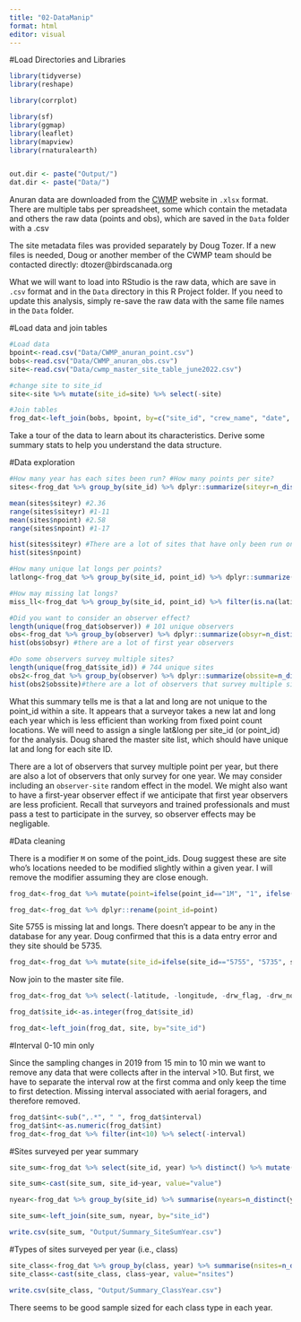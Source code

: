 ```yaml
---
title: "02-DataManip"
format: html
editor: visual
---
```



#Load Directories and Libraries

```r

library(tidyverse)
library(reshape)

library(corrplot)

library(sf)
library(ggmap)
library(leaflet)
library(mapview)
library(rnaturalearth)


out.dir <- paste("Output/")
dat.dir <- paste("Data/")
```


Anuran data are downloaded from the [CWMP](https://www.greatlakeswetlands.org/Home.vbhtml) website in `.xlsx` format. There are multiple tabs per spreadsheet, some which contain the metadata and others the raw data (points and obs), which are saved in the `Data` folder with a .csv 

The site metadata files was provided separately by Doug Tozer. If a new files is needed, Doug or another member of the CWMP team should be contacted directly: dtozer@birdscanada.org

What we will want to load into RStudio is the raw data, which are save in `.csv` format and in the `Data` directory in this R Project folder. If you need to update this analysis, simply re-save the raw data with the same file names in the `Data` folder. 

#Load data and join tables

```r

#Load data
bpoint<-read.csv("Data/CWMP_anuran_point.csv")
bobs<-read.csv("Data/CWMP_anuran_obs.csv")
site<-read.csv("Data/cwmp_master_site_table_june2022.csv")

#change site to site_id 
site<-site %>% mutate(site_id=site) %>% select(-site)

#Join tables 
frog_dat<-left_join(bobs, bpoint, by=c("site_id", "crew_name", "date", "year", "sample", "point_id", "qa_done", "quar_flag", "longitude", "latitude", "coord_qual", "comments"))

```

Take a tour of the data to learn about its characteristics. Derive some summary stats to help you understand the data structure.  

#Data exploration

```r

#How many year has each sites been run? #How many points per site? 
sites<-frog_dat %>% group_by(site_id) %>% dplyr::summarize(siteyr=n_distinct(year), npoint=n_distinct(point_id)) 

mean(sites$siteyr) #2.36
range(sites$siteyr) #1-11
mean(sites$npoint) #2.58
range(sites$npoint) #1-17

hist(sites$siteyr) #There are a lot of sites that have only been run once or twice
hist(sites$npoint)

#How many unique lat longs per points? 
latlong<-frog_dat %>% group_by(site_id, point_id) %>% dplyr::summarize(nlat=n_distinct(latitude), nlong=n_distinct(longitude), nyear=n_distinct(year))

#How may missing lat longs?
miss_ll<-frog_dat %>% group_by(site_id, point_id) %>% filter(is.na(latitude)) #2005 missing lat and long. Will want to rectify this issue. 

#Did you want to consider an observer effect?
length(unique(frog_dat$observer)) # 101 unique observers
obs<-frog_dat %>% group_by(observer) %>% dplyr::summarize(obsyr=n_distinct(year))
hist(obs$obsyr) #there are a lot of first year observers

#Do some observers survey multiple sites? 
length(unique(frog_dat$site_id)) # 744 unique sites
obs2<-frog_dat %>% group_by(observer) %>% dplyr::summarize(obssite=n_distinct(site_id))
hist(obs2$obssite)#there are a lot of observers that survey multiple sites. Likely because they are paid employees and not volunteers.

```

What this summary tells me is that a lat and long are not unique to the point_id within a site. It appears that a surveyor takes a new lat and long each year which is less efficient than working from fixed point count locations. We will need to assign a single lat&long per site_id (or point_id) for the analysis. Doug shared the master site list, which should have unique lat and long for each site ID. 

There are a lot of observers that survey multiple point per year, but there are also a lot of observers that only survey for one year. We may consider including an `observer-site` random effect in the model. We might also want to have a first-year observer effect if we anticipate that first year observers are less proficient. Recall that surveyors and trained professionals and must pass a test to participate in the survey, so observer effects may be negligable. 

#Data cleaning

There is a modifier `M` on some of the point_ids. Doug suggest these are site who's locations needed to be modified slightly within a given year. I will remove the modifier assuming they are close enough. 

```r

frog_dat<-frog_dat %>% mutate(point=ifelse(point_id=="1M", "1", ifelse(point_id=="2M", "2", ifelse(point_id=="3M", "3", ifelse(point_id=="4M", "4", ifelse(point_id=="5M", "5", ifelse(point_id=="6M", "6", ifelse(point_id=="8M", "8", ifelse(point_id=="1MA", "1", point_id))))))))) %>% select(-point_id) 

frog_dat<-frog_dat %>% dplyr::rename(point_id=point)

```

Site 5755 is missing lat and longs. There doesn't appear to be any in the database for any year. Doug confirmed that this is a data entry error and they site should be 5735. 

```r

frog_dat<-frog_dat %>% mutate(site_id=ifelse(site_id=="5755", "5735", site_id))

```

Now join to the master site file. 

```r

frog_dat<-frog_dat %>% select(-latitude, -longitude, -drw_flag, -drw_notes)

frog_dat$site_id<-as.integer(frog_dat$site_id)

frog_dat<-left_join(frog_dat, site, by="site_id")

```

#Interval 0-10 min only

Since the sampling changes in 2019 from 15 min to 10 min we want to remove any data that were collects after in the interval >10. But first, we have to separate the interval row at the first comma and only keep the time to first detection. Missing interval associated with aerial foragers, and therefore removed.  

```r

frog_dat$int<-sub(",.*", " ", frog_dat$interval)
frog_dat$int<-as.numeric(frog_dat$int)
frog_dat<-frog_dat %>% filter(int<10) %>% select(-interval) 

```

#Sites surveyed per year summary

```r

site_sum<-frog_dat %>% select(site_id, year) %>% distinct() %>% mutate(value="x")

site_sum<-cast(site_sum, site_id~year, value="value")

nyear<-frog_dat %>% group_by(site_id) %>% summarise(nyears=n_distinct(year))

site_sum<-left_join(site_sum, nyear, by="site_id")

write.csv(site_sum, "Output/Summary_SiteSumYear.csv")

```

#Types of sites surveyed per year (i.e., class)

```r

site_class<-frog_dat %>% group_by(class, year) %>% summarise(nsites=n_distinct(site_id))
site_class<-cast(site_class, class~year, value="nsites")

write.csv(site_class, "Output/Summary_ClassYear.csv")

```

There seems to be good sample sized for each class type in each year. 